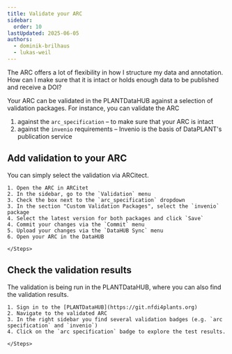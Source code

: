 ```yaml
---
title: Validate your ARC
sidebar:
  order: 10
lastUpdated: 2025-06-05
authors:
  - dominik-brilhaus
  - lukas-weil
---
```



<ViolaSays>
The ARC offers a lot of flexibility in how I structure my data and annotation.
How can I make sure that it is intact or holds enough data to be published and receive a DOI?
</ViolaSays>

Your ARC can be validated in the PLANTDataHUB against a selection of validation packages.
For instance, you can validate the ARC 
1. against the `arc_specification` – to make sure that your ARC is intact
2. against the `invenio` requirements – Invenio is the basis of DataPLANT's publication service 

## Add validation to your ARC

You can simply select the validation via ARCitect.

<Card icon="pen" title="ARCitect">
    <Steps>

    1. Open the ARC in ARCitet
    2. In the sidebar, go to the `Validation` menu
    3. Check the box next to the `arc_specification` dropdown
    3. In the section "Custom Validation Packages", select the `invenio` package
    4. Select the latest version for both packages and click `Save`
    4. Commit your changes via the `Commit` menu
    5. Upload your changes via the `DataHUB Sync` menu
    6. Open your ARC in the DataHUB

    </Steps>
</Card>

## Check the validation results

The validation is being run in the PLANTDataHUB, where you can also find the validation results.

<Card icon="gitlab" title="PLANTDataHUB">
    <Steps>

    1. Sign in to the [PLANTDataHUB](https://git.nfdi4plants.org)
    2. Navigate to the validated ARC
    3. In the right sidebar you find several validation badges (e.g. `arc specification` and `invenio`)
    4. Click on the `arc specification` badge to explore the test results.

    </Steps>
</Card>
